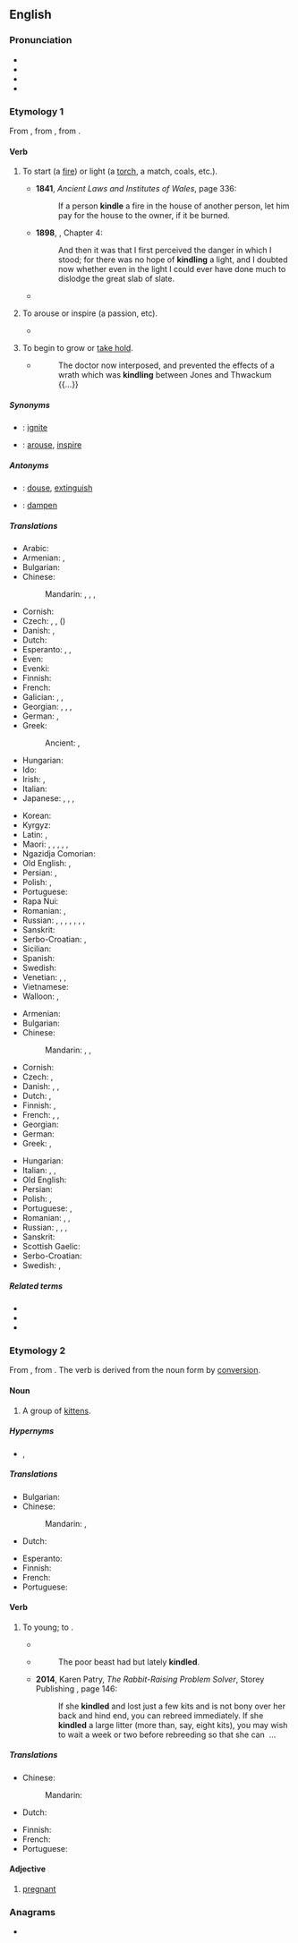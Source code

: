 {{also|Kindle}}
==English==
{{was wotd|2006|October|3}}

===Pronunciation===
* {{IPA|en|/ˈkɪn.dəl/}}
* {{audio|en|en-us-kindle.ogg|Audio (US)}}
* {{audio|en|en-au-kindle.ogg|Audio (AU)}}
* {{rhymes|en|ɪndəl|s=2}}

===Etymology 1===
From {{inh|en|enm|kindlen}}, from {{der|en|non|kynda||to inflame}}, from {{der|en|gem-pro|*kundijaną}}.

====Verb====
{{en-verb}}

# {{lb|en|transitive}} To start (a [[fire]]) or light (a [[torch]], a match, coals, etc.).
#* '''1841''', ''Ancient Laws and Institutes of Wales'', page 336:
#*: If a person '''kindle''' a fire in the house of another person, let him pay for the house to the owner, if it be burned.
#* '''1898''', {{w|J. Meade Falkner}}, {{w|Moonfleet}} Chapter 4:
#*: And then it was that I first perceived the danger in which I stood; for there was no hope of '''kindling''' a light, and I doubted now whether even in the light I could ever have done much to dislodge the great slab of slate.
#* {{quote-journal|en|year=2013|month=July-August|author={{w|Henry Petroski}}
|title=[http://www.americanscientist.org/issues/pub/2013/4/geothermal-energy Geothermal Energy]
|volume=101|issue=4|magazine={{w|American Scientist}}
|passage=Energy has seldom been found where we need it when we want it. Ancient nomads, wishing to ward off the evening chill and enjoy a meal around a campfire, had to collect wood and then spend time and effort coaxing the heat of friction out from between sticks to '''kindle''' a flame.}}
# {{lb|en|transitive|figuratively}} To arouse or inspire (a passion, etc).
#* {{quote-book|en|year=1834|author={{w|Letitia Elizabeth Landon}}|title=Francesca Carrara|volume=3|page=159|text=Let the young perish in their hour of promise—how much will they be spared!—passion, that '''kindles''' but to consume the heart, and leaves either vacancy or regret, a ruin or a desert;...}}
#: {{ux|en|He '''kindled''' an enthusiasm for the project in his fellow workers.}}
# {{lb|en|intransitive|figuratively}} To begin to grow or [[take hold]].
#* {{RQ:Fielding Tom Jones}}
#*: The doctor now interposed, and prevented the effects of a wrath which was '''kindling''' between Jones and Thwackum {{...}}

=====Synonyms=====
* {{qualifier|to start a fire}}: [[ignite]]
* {{qualifier|to arouse}}: [[arouse]], [[inspire]]

=====Antonyms=====
* {{qualifier|to start a fire}}: [[douse]], [[extinguish]]
* {{qualifier|to arouse}}: [[dampen]]

=====Translations=====
{{trans-top|to start (a fire)}}
* Arabic: {{t|ar|شَعَّلَ}}
* Armenian: {{t+|hy|վառել}}, {{t+|hy|արծարծել}}
* Bulgarian: {{t+|bg|запалвам}}
* Chinese:
*: Mandarin: {{t+|cmn|點燃|sc=Hani}}, {{t+|cmn|点燃|tr=diǎnrán|sc=Hani}}, {{t+|cmn|點火|sc=Hani}}, {{t+|cmn|点火|tr=diǎnhuǒ|sc=Hani}}
* Cornish: {{t|kw|dewi}}
* Czech: {{t|cs|zažehnout|pf}}, {{t+|cs|zapálit|pf}}, {{t|cs|rozdělat|pf}} ({{t|cs|oheň}})
* Danish: {{t|da|tænde}}, {{t|da|fænge}}
* Dutch: {{t+|nl|aansteken}}
* Esperanto: {{t|eo|ekbruligi}}, {{t|eo|fajrigi}},{{t|eo|incendii}}
* Even: {{t|eve|нулу-}}
* Evenki: {{t|evn|нул-}}
* Finnish: {{t+|fi|sytyttää}}
* French: {{t+|fr|allumer}}
* Galician: {{t+|gl|acender}}, {{t+|gl|prender}}, {{t|gl|encender}}
* Georgian: {{t|ka|ანთება}}, {{t|ka|დანთება}}, {{t|ka|მოკიდება}}, {{t+|ka|აალება}}
* German: {{t+|de|anzünden}}, {{t+|de|entfachen}}
* Greek: {{t+|el|ανάβω}}
*: Ancient: {{t|grc|ἅπτω}}, {{t|grc|αἴθω}}
* Hungarian: {{t+|hu|meggyújt}}
* Ido: {{t+|io|acendar}}
* Irish: {{t|ga|fadaigh}}, {{t|ga|adhain}}
* Italian: {{t+|it|accendere}}
* Japanese: {{t|ja|点じる|tr=てんじる, tenjiru|sc=Jpan}}, {{t|ja|点ずる|tr=てんずる, tenzuru|sc=Jpan}}, {{t+|ja|点火|tr=てんかする, tenka-suru|alt=点火する|sc=Jpan}}, {{t+|ja|引火|tr=いんかする, inka-suru|alt=引火する|sc=Jpan}}
{{trans-mid}}
* Korean: {{t|ko|불붙이다}}
* Kyrgyz: {{t|ky|тамыз-}}
* Latin: {{t|la|incendō}}, {{t+|la|accendō}}
* Maori: {{t|mi|tungi}}, {{t|mi|tutungi}}, {{t|mi|tungitungi}}, {{t|mi|maina}}, {{t|mi|tahu}}, {{t|mi|whakakā}}
* Ngazidja Comorian: {{t|zdj|patsa|alt=upatsa}}
* Old English: {{t|ang|ǣlan}}, {{t|ang|onǣlan}}
* Persian: {{t+|fa|افروختن|tr=afrōxtan}}, {{t+|fa|روشن کردن|tr=rowšan kardan}}
* Polish: {{t+|pl|rozpalać|impf}}, {{t+|pl|rozpalić|pf}}
* Portuguese: {{t+|pt|acender}}
* Rapa Nui: {{t|rap|kā}}
* Romanian: {{t+|ro|ațâța}}, {{t+|ro|aprinde}}
* Russian: {{t+|ru|разжига́ть|impf}}, {{t+|ru|разже́чь|pf}}, {{t+|ru|зажига́ть|impf}}, {{t+|ru|заже́чь|pf}}, {{t+|ru|запа́ливать|impf}}, {{t+|ru|запали́ть|pf}}, {{t+|ru|раста́пливать|impf}}, {{t+|ru|растопи́ть|pf}}
* Sanskrit: {{t|sa|छर्दति}}
* Serbo-Croatian: {{t+|sh|potpaliti}}, {{t+|sh|zapaliti}}
* Sicilian: {{t+|scn|addumari}}
* Spanish: {{t+|es|encender}}
* Swedish: {{t+|sv|tända}}
* Venetian: {{t+|vec|inpiar}}, {{t|vec|inpiẑar}}, {{t|vec|impisare}}
* Vietnamese: {{t+|vi|nhóm}}
* Walloon: {{t+|wa|esprinde}}, {{t+|wa|aloumer}}
{{trans-bottom}}

{{trans-top|to arouse}}
* Armenian: {{t+|hy|արծարծել}}
* Bulgarian: {{t+|bg|разпалвам}}
* Chinese:
*: Mandarin: {{t+|cmn|喚起|sc=Hani}}, {{t+|cmn|唤起|tr=huànqǐ|sc=Hani}}, {{t+|cmn|激起|tr=jīqǐ|sc=Hani}}
* Cornish: {{t|kw|dewi}}
* Czech: {{t|cs|zažehnout|pf}}, {{t|cs|podnítit|pf}}
* Danish: {{t+|da|vække}}, {{t|da|sætte i brand}}, {{t|da|ophidse}}
* Dutch: {{t+|nl|opwekken}}, {{t+|nl|opwinden}}
* Finnish: {{t+|fi|sytyttää}}, {{t+|fi|kiihottaa}}
* French: {{t+|fr|exalter}}, {{t+|fr|inspirer}}, {{t+|fr|susciter}}
* Georgian: {{t|ka|აგზნება}}
* German: {{t+|de|entfachen}}
* Greek: {{t+|el|εξάπτω}}, {{t+|el|ανάβω}}
{{trans-mid}}
* Hungarian: {{t|hu|feltüzel}}
* Italian: {{t+|it|eccitare}}, {{t+|it|infuocare}}, {{t+|it|suscitare}}
* Old English: {{t|ang|onǣlan}}
* Persian: {{t+|fa|برانگیختن|tr=barangixtan}}
* Polish: {{t+|pl|wzniecać|impf}}, {{t+|pl|wzniecić|pf}}
* Portuguese: {{t+|pt|inspirar}}, {{t+|pt|suscitar}}
* Romanian: {{t+|ro|inspira}}, {{t+|ro|suscita}}, {{t+|ro|stârni}}
* Russian: {{t+|ru|разжига́ть|impf}}, {{t+|ru|разже́чь|pf}}, {{t+|ru|зажига́ть|impf}}, {{t+|ru|заже́чь|pf}}
* Sanskrit: {{t|sa|छर्दति}}
* Scottish Gaelic: {{t|gd|beothaich}}
* Serbo-Croatian: {{t+|sh|zapaliti}}
* Swedish: {{t+|sv|tända}}, {{t+|sv|väcka}}
{{trans-bottom}}

=====Related terms=====
* {{l|en|enkindle}}
* {{l|en|kindling}}
* {{l|en|rekindle}}

===Etymology 2===
From {{inh|en|enm|kyndel}}, from {{af|enm|kynde|-el|nocat=1}}. The verb is derived from the noun form by [[conversion]].

====Noun====
{{en-noun}}

# {{lb|en|rare|collective}} A group of [[kitten]]s.
#: {{ux|en|A '''kindle''' of kittens.}}

=====Hypernyms=====
* {{l|en|clowder}}, {{l|en|glaring}}

=====Translations=====
{{trans-top|group of kittens}}
* Bulgarian: {{t+|bg|котило|n}}
* Chinese:
*: Mandarin: {{t+|cmn|窩}}, {{t+|cmn|窝|tr=wō}}
* Dutch: {{t+|nl|nest|n}}
{{trans-mid}}
* Esperanto: {{t|eo|katidaro}}
* Finnish: {{t|fi|[[kissa]][[pentue]]}}
* French: {{t+|fr|portée|f}}
* Portuguese: {{t-needed|pt}}
{{trans-bottom}}

====Verb====
{{en-verb}}

# {{lb|en|intransitive|of a|rabbit|or|hare}} To {{l|en|bring forth}} young; to {{l|en|give birth}}.
#* {{RQ:Shakespeare As You Like It|III|ii|line=344-46|text=ORLANDO Are you native of this place?<br>ROSALIND As the cony that you see<br>dwell where she is '''kindled.'''}}
#* {{RQ:Pliny Holland Historie of the World}}
#*: The poor beast had but lately '''kindled'''.
#* '''2014''', Karen Patry, ''The Rabbit-Raising Problem Solver'', Storey Publishing {{ISBN|9781612124667}}, page 146:
#*: If she '''kindled''' and lost just a few kits and is not bony over her back and hind end, you can rebreed immediately. If she '''kindled''' a large litter (more than, say, eight kits), you may wish to wait a week or two before rebreeding so that she can &nbsp;...

=====Translations=====
{{trans-top|bring forth young}}
* Chinese:
*: Mandarin: {{t+|cmn|分娩|tr=fēnmiǎn}}
* Dutch: {{t+|nl|werpen}}
{{trans-mid}}
* Finnish: {{t+|fi|synnyttää}}
* French: {{t+|fr|mettre bas}}
* Portuguese: {{t-needed|pt}}
{{trans-bottom}}

====Adjective====
{{en-adj|head=in kindle|-}}

# {{lb|en|of an animal}} [[pregnant]]

===Anagrams===
* {{anagrams|en|a=deikln|Kindel|delink|dinkle|inkled|kilned|klined|linked}}

{{C|en|Cats|Combustion|Pregnancy}}